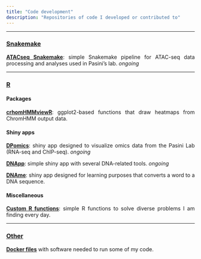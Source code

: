 ```yaml
---
title: "Code development"
description: "Repositories of code I developed or contributed to"
---
```


<style>
    p {text-align: justify;}
</style>

---

### <ins>**Snakemake**</ins>

[**ATACseq Snakemake**](https://github.com/amitjavilaventura/ATACseq-snakemake): simple Snakemake pipeline for ATAC-seq data processing and analyses used in Pasini’s lab. *ongoing*   

<!--
[**ArtATAC**](https://github.com/amitjavilaventura/ArtATAC): Snakemake pipeline for ATAC-seq data processing and analysis.  *ongoing*
-->

---

### <ins>**R**</ins>

#### **Packages**

<a target="_blank" href="https://amitjavilaventura.github.io/chromHMMviewR/">**crhomHMMviewR**</a>: ggplot2-based functions that draw heatmaps from ChromHMM output data.

#### **Shiny apps**

<a target="_blank" href="https://github.com/amitjavilaventura/DPomics">**DPomics**</a>: shiny app designed to visualize omics data from the Pasini Lab (RNA-seq and ChIP-seq). *ongoing*

<a target="_blank" href="https://github.com/amitjavilaventura/DNApp">**DNApp**</a>: simple shiny app with several DNA-related tools. *ongoing*

<a target="_blank" href="https://github.com/amitjavilaventura/DNAme">**DNAme**</a>: shiny app designed for learning purposes that converts a word to a DNA sequence.


#### **Miscellaneous**

<a target="_blank" href="https://github.com/amitjavilaventura/custom-R-functions">**Custom R functions**</a>: simple R functions to solve diverse problems I am finding every day.

---

### <ins>**Other**</ins>

<a target="_blank" href="https://github.com/amitjavilaventura/Dockerfiles">**Docker files**</a> with software needed to run some of my code.
